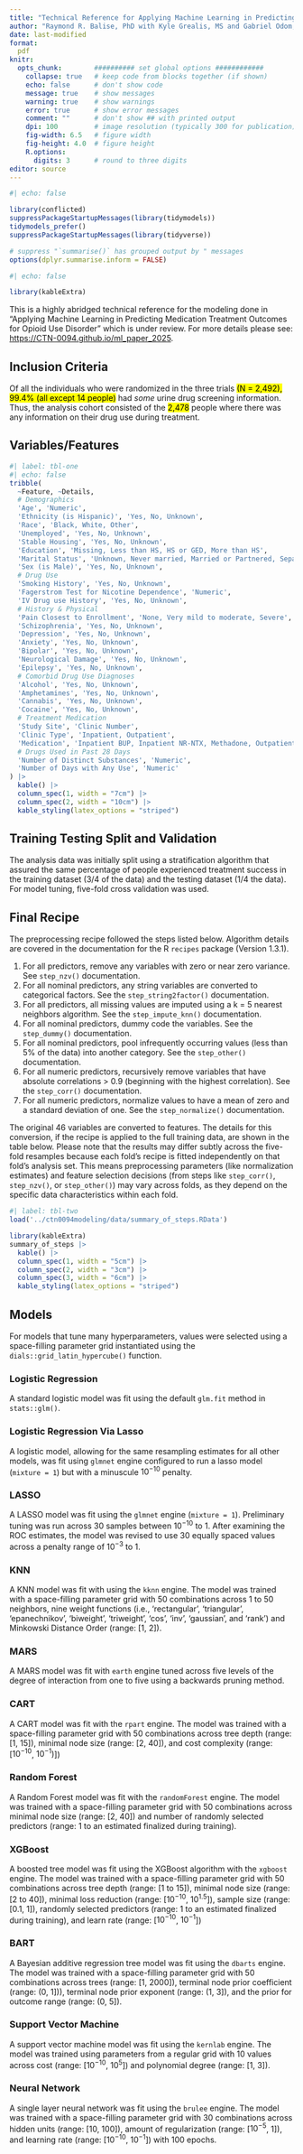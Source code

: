 ---
title: "Technical Reference for Applying Machine Learning in Predicting Medication Treatment Outcomesfor Opioid Use Disorder"
author: "Raymond R. Balise, PhD with Kyle Grealis, MS and Gabriel Odom, PhD"
date: last-modified
format:
  pdf
knitr:
  opts_chunk:        ########## set global options ############
    collapse: true   # keep code from blocks together (if shown)
    echo: false      # don't show code
    message: true    # show messages
    warning: true    # show warnings
    error: true      # show error messages
    comment: ""      # don't show ## with printed output
    dpi: 100         # image resolution (typically 300 for publication)
    fig-width: 6.5   # figure width
    fig-height: 4.0  # figure height
    R.options:    
      digits: 3      # round to three digits
editor: source
---

```{r tidyverse-tidymodels}
#| echo: false

library(conflicted)
suppressPackageStartupMessages(library(tidymodels))
tidymodels_prefer()
suppressPackageStartupMessages(library(tidyverse))

# suppress "`summarise()` has grouped output by " messages
options(dplyr.summarise.inform = FALSE)
```

```{r other-packages}
#| echo: false

library(kableExtra)
```

This is a highly abridged technical reference for the modeling done in "Applying Machine Learning in Predicting Medication Treatment Outcomes for Opioid Use Disorder" which is under review. For more details please see:  [https://CTN-0094.github.io/ml_paper_2025](https://CTN-0094.github.io/ml_paper_2025). 

## Inclusion Criteria

Of all the individuals who were randomized in the three trials <mark>(N = 2,492), 99.4% (all except 14 people)</mark> had _some_ urine drug screening information.  Thus, the analysis cohort consisted of the <mark>2,478</mark> people where there was any information on their drug use during treatment. 

## Variables/Features

```{r}
#| label: tbl-one
#| echo: false
tribble(
  ~Feature, ~Details,
  # Demographics
  'Age', 'Numeric',
  'Ethnicity (is Hispanic)', 'Yes, No, Unknown',
  'Race', 'Black, White, Other',
  'Unemployed', 'Yes, No, Unknown',
  'Stable Housing', 'Yes, No, Unknown',
  'Education', 'Missing, Less than HS, HS or GED, More than HS',
  'Marital Status', 'Unknown, Never married, Married or Partnered, Separated/Divorced/Widowed',
  'Sex (is Male)', 'Yes, No, Unknown',
  # Drug Use
  'Smoking History', 'Yes, No, Unknown',
  'Fagerstrom Test for Nicotine Dependence', 'Numeric',
  'IV Drug use History', 'Yes, No, Unknown',
  # History & Physical
  'Pain Closest to Enrollment', 'None, Very mild to moderate, Severe',
  'Schizophrenia', 'Yes, No, Unknown',
  'Depression', 'Yes, No, Unknown',
  'Anxiety', 'Yes, No, Unknown',
  'Bipolar', 'Yes, No, Unknown',
  'Neurological Damage', 'Yes, No, Unknown',
  'Epilepsy', 'Yes, No, Unknown',
  # Comorbid Drug Use Diagnoses
  'Alcohol', 'Yes, No, Unknown',
  'Amphetamines', 'Yes, No, Unknown',
  'Cannabis', 'Yes, No, Unknown',
  'Cocaine', 'Yes, No, Unknown',
  # Treatment Medication
  'Study Site', 'Clinic Number',
  'Clinic Type', 'Inpatient, Outpatient',
  'Medication', 'Inpatient BUP, Inpatient NR-NTX, Methadone, Outpatient BUP, Outpatient BUP + Enhanced Medical Management, Outpatient BUP + Standard Medical Management',
  # Drugs Used in Past 28 Days
  'Number of Distinct Substances', 'Numeric',
  'Number of Days with Any Use', 'Numeric'
) |> 
  kable() |> 
  column_spec(1, width = "7cm") |> 
  column_spec(2, width = "10cm") |> 
  kable_styling(latex_options = "striped")
```

## Training Testing Split and Validation

The analysis data was initially split using a stratification algorithm that assured the same percentage of people experienced treatment success in the training dataset (3/4 of the data) and the testing dataset (1/4 the data).  For model tuning, five-fold cross validation was used.

## Final Recipe

The preprocessing recipe followed the steps listed below.  Algorithm details are covered in the documentation for the R `recipes` package (Version 1.3.1).

1. For all predictors, remove any variables with zero or near zero variance.  See `step_nzv()` documentation.
2. For all nominal predictors, any string variables are converted to categorical factors. See the `step_string2factor()` documentation.
3. For all predictors, all missing values are imputed using a k = 5 nearest neighbors algorithm. See the `step_impute_knn()` documentation.
4. For all nominal predictors, dummy code the variables. See the `step_dummy()` documentation.
5. For all nominal predictors, pool infrequently occurring values (less than 5% of the data) into another category.  See the `step_other()` documentation.
6. For all numeric predictors, recursively remove variables that have absolute correlations > 0.9 (beginning with the highest correlation). See the `step_corr()` documentation.
7. For all numeric predictors, normalize values to have a mean of zero and a standard deviation of one. See the  `step_normalize()` documentation.

The original 46 variables are converted to features. The details for this conversion, if the recipe is applied to the full training data, are shown in the table below. Please note that the results may differ subtly across the five-fold resamples because each fold's recipe is fitted independently on that fold's analysis set. This means preprocessing parameters (like normalization estimates) and feature selection decisions (from steps like `step_corr()`, `step_nzv()`, or `step_other()`) may vary across folds, as they depend on the specific data characteristics within each fold.

```{r}
#| label: tbl-two
load('../ctn0094modeling/data/summary_of_steps.RData')

library(kableExtra)
summary_of_steps |> 
  kable() |> 
  column_spec(1, width = "5cm") |> 
  column_spec(2, width = "3cm") |> 
  column_spec(3, width = "6cm") |> 
  kable_styling(latex_options = "striped")
```

## Models

For models that tune many hyperparameters, values were selected using a space-filling parameter grid instantiated using the `dials::grid_latin_hypercube()` function.

### Logistic Regression

A standard logistic model was fit using the default `glm.fit` method in `stats::glm()`.

### Logistic Regression Via Lasso

A logistic model, allowing for the same resampling estimates for all other models, was fit using `glmnet` engine configured to run a lasso model (`mixture = 1`) but with a minuscule $10^{-10}$ penalty.

### LASSO

A LASSO model was fit using the `glmnet` engine (`mixture = 1`). Preliminary tuning was run across 30 samples between $10^{-10}$ to $1$. After examining the ROC estimates, the model was revised to use 30 equally spaced values across a penalty range of  $10^{-3}$ to $1$.
  

### KNN

A KNN model was fit with using the `kknn` engine.  The model was trained with a space-filling parameter grid with 50 combinations across 1 to 50 neighbors, nine weight functions (i.e., 'rectangular', 'triangular', 'epanechnikov', 'biweight', 'triweight', 'cos', 'inv', 'gaussian', and 'rank') and Minkowski Distance Order  (range: [1, 2]).

### MARS

A MARS model was fit with `earth` engine tuned across five levels of the degree of interaction from one to five using a backwards pruning method.

### CART

A CART model was fit with the `rpart` engine.  The model was trained with a space-filling parameter grid with 50 combinations across tree depth (range: [1, 15]), minimal node size (range: [2, 40]), and cost complexity (range: [$10^{-10}$, $10^{-1})$])

### Random Forest

A Random Forest model was fit with the `randomForest` engine.  The model was trained with a space-filling parameter grid with 50 combinations across minimal node size (range: [2, 40]) and number of randomly selected predictors (range: 1 to an estimated finalized during training).

### XGBoost

A boosted tree model was fit using the XGBoost algorithm with the `xgboost` engine.  The model was trained with a space-filling parameter grid with 50 combinations across tree depth (range: [1 to 15]), minimal node size (range: [2 to 40]), minimal loss reduction (range: [$10^{-10}$, $10^{1.5}$]), sample size (range: [0.1, 1]), randomly selected predictors (range: 1 to an estimated finalized during training), and learn rate (range: [$10^{-10}$, $10^{-1}$])

### BART

A Bayesian additive regression tree model was fit using the `dbarts` engine.   The model was trained with a space-filling parameter grid with 50 combinations across trees (range: [1, 2000]), terminal node prior coefficient (range: (0, 1])), terminal node prior exponent (range: (1, 3]), and the prior for outcome range (range: (0, 5]).

### Support Vector Machine

A support vector machine model was fit using the `kernlab` engine.  The model was trained using parameters from a regular grid with 10 values across cost (range: [$10^{-10}$, $10^{5}$]) and polynomial degree (range: [1, 3]).

### Neural Network

A single layer neural network was fit using the `brulee` engine.  The model was trained with a space-filling parameter grid with 30 combinations across hidden units (range: [10, 100]),  amount of regularization (range: [$10^{-5}$, $1$]), and learning rate (range: [$10^{-10}$, $10^{-1}$]) with 100 epochs.


